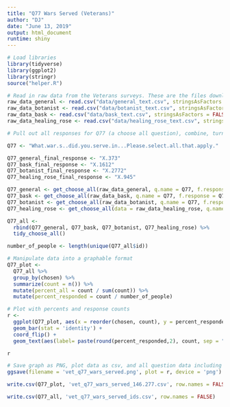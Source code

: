 ```yaml
---
title: "Q77 Wars Served (Veterans)"
author: "DJ"
date: "June 13, 2019"
output: html_document
runtime: shiny
---
```


```r
# Load libraries
library(tidyverse)
library(ggplot2)
library(stringr)
source("helper.R")
```

```r
# Read in raw data from the Veterans surveys. These are the files downloaded from survey monkey saved as a .csv
raw_data_general <- read.csv("data/general_text.csv", stringsAsFactors = FALSE)
raw_data_botanist <- read.csv("data/botanist_text.csv", stringsAsFactors = FALSE)
raw_data_bask <- read.csv("data/bask_text.csv", stringsAsFactors = FALSE)
raw_data_healing_rose <- read.csv("data/healing_rose_text.csv", stringsAsFactors = FALSE)
```

```r
# Pull out all responses for Q77 (a choose all question), combine, turn into a tidy data format for further processing then determine 'question n'

Q77 <- "What.war.s..did.you.serve.in...Please.select.all.that.apply."

Q77_general_final_response <- "X.373"
Q77_bask_final_response <- "X.1612"
Q77_botanist_final_response <- "X.2772"
Q77_healing_rose_final_response <- "X.945"

Q77_general <- get_choose_all(raw_data_general, q.name = Q77, f.response = Q77_general_final_response)
Q77_bask <- get_choose_all(raw_data_bask, q.name = Q77, f.response = Q77_bask_final_response)
Q77_botanist <- get_choose_all(raw_data_botanist, q.name = Q77, f.response = Q77_botanist_final_response)
Q77_healing_rose <- get_choose_all(data = raw_data_healing_rose, q.name = Q77, f.response = Q77_healing_rose_final_response)

Q77_all <- 
  rbind(Q77_general, Q77_bask, Q77_botanist, Q77_healing_rose) %>%
  tidy_choose_all()

number_of_people <- length(unique(Q77_all$id))
```

```r
# Manipulate data into a graphable format
Q77_plot <-
  Q77_all %>%
  group_by(chosen) %>%
  summarize(count = n()) %>%
  mutate(percent_all = count / sum(count)) %>%
  mutate(percent_responded = count / number_of_people)
```

```r
# Plot with percents and response counts
r <- 
  ggplot(Q77_plot, aes(x = reorder(chosen, count), y = percent_responded)) +
  geom_bar(stat = 'identity') +
  coord_flip() +
  geom_text(aes(label= paste(round(percent_responded,2), count, sep = "***")))

r
```

```r
# Save graph as PNG, plot data as csv, and all question data including response IDs as csv (save question n and N at end of plot file as "_x.x")
ggsave(filename = 'vet_q77_wars_served.png', plot = r, device = 'png')

write.csv(Q77_plot, 'vet_q77_wars_served_146.277.csv', row.names = FALSE)

write.csv(Q77_all, 'vet_q77_wars_served_ids.csv', row.names = FALSE)
```
